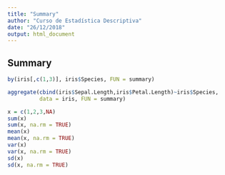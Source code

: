 ```yaml
---
title: "Summary"
author: "Curso de Estadística Descriptiva"
date: "26/12/2018"
output: html_document
---
```

## Summary

```r
by(iris[,c(1,3)], iris$Species, FUN = summary)
```


```r
aggregate(cbind(iris$Sepal.Length,iris$Petal.Length)~iris$Species, 
          data = iris, FUN = summary)
```

```r
x = c(1,2,3,NA)
sum(x)
sum(x, na.rm = TRUE)
mean(x)
mean(x, na.rm = TRUE)
var(x)
var(x, na.rm = TRUE)
sd(x)
sd(x, na.rm = TRUE)
```

